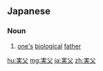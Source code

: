 ==Japanese==
{{ja-kanjitab|実|父}}

===Noun===
{{ja-noun|じっぷ}}
# [[one|one's]] [[biological]] [[father]]

[[hu:実父]]
[[mg:実父]]
[[ja:実父]]
[[zh:実父]]